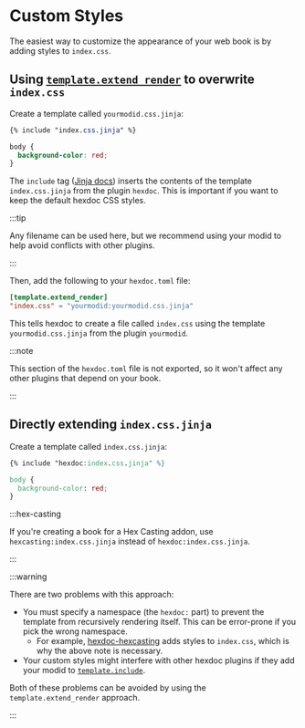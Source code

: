 # Custom Styles

The easiest way to customize the appearance of your web book is by adding styles to `index.css`.

## Using [`template.extend_render`](static:///docs/api/hexdoc/core/properties.html#TemplateProps.extend_render) to overwrite `index.css`

Create a template called `yourmodid.css.jinja`:

```css title="doc/src/hexdoc_yourmodid/_templates/yourmodid.css.jinja"
{% include "index.css.jinja" %}

body {
  background-color: red;
}
```

The `include` tag ([Jinja docs](https://jinja.palletsprojects.com/en/3.0.x/templates/#include)) inserts the contents of the template `index.css.jinja` from the plugin `hexdoc`. This is important if you want to keep the default hexdoc CSS styles.

:::tip

Any filename can be used here, but we recommend using your modid to help avoid conflicts with other plugins.

:::

Then, add the following to your `hexdoc.toml` file:

```toml title="doc/hexdoc.toml"
[template.extend_render]
"index.css" = "yourmodid:yourmodid.css.jinja"
```

This tells hexdoc to create a file called `index.css` using the template `yourmodid.css.jinja` from the plugin `yourmodid`.

:::note

This section of the `hexdoc.toml` file is not exported, so it won't affect any other plugins that depend on your book.

:::

## Directly extending `index.css.jinja`

Create a template called `index.css.jinja`:

```css title="doc/src/hexdoc_yourmodid/_templates/index.css.jinja"
{% include "hexdoc:index.css.jinja" %}

body {
  background-color: red;
}
```

:::hex-casting

If you're creating a book for a Hex Casting addon, use `hexcasting:index.css.jinja` instead of `hexdoc:index.css.jinja`.

:::

:::warning

There are two problems with this approach:

- You must specify a namespace (the `hexdoc:` part) to prevent the template from recursively rendering itself. This can be error-prone if you pick the wrong namespace.
  - For example, [hexdoc-hexcasting](https://github.com/object-Object/HexMod/blob/7edab68db2bee50285e354f7c9b935b512ebc4bd/doc/src/hexdoc_hexcasting/_templates/index.css.jinja) adds styles to `index.css`, which is why the above note is necessary.
- Your custom styles might interfere with other hexdoc plugins if they add your modid to [`template.include`](static:///docs/api/hexdoc/core/properties.html#TemplateProps.include).

Both of these problems can be avoided by using the `template.extend_render` approach.

:::

